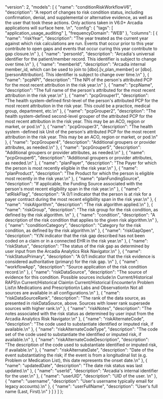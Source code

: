   "version": 2,
  "models": [
    {
      "name": "conditionRiskWorkflowV6",
      "description": "A report of changes to risk condition status, including confirmation, denial, and supplemental or alternative evidence, as well as the user that took these actions. Only actions taken in V6.0+ Arcadia applications will surface here. \n",
      "config": {
        "tags": [
          "application_usage_auditing"
        ],
        "frequencyDomain": "WEB"
      },
      "columns": [
        {
          "name": "riskYear",
          "description": "The year treated as the current year against which risk calculations are run. Events that occur prior to this year contribute to open gaps and events that occur curing this year contribute to gap closure.\n"
        },
        {
          "name": "personId",
          "description": "Arcadia's universal identifier for the patient/member record. This identifier is subject to change over time.\n"
        },
        {
          "name": "memberId",
          "description": "Arcadia internal member_id, which can be used to join to [dbo].[v_plan_member] or [dbo].[personAttribution]. This identifier is subject to change over time.\n"
        },
        {
          "name": "pcpNPI",
          "description": "The NPI of the person's attributed PCP for the most recent attribution in the risk year.\n"
        },
        {
          "name": "pcpName",
          "description": "The full name of the person's attributed for the most recent attribution in the risk year.\n"
        },
        {
          "name": "pcpGrouper1",
          "description": "The health system-defined first-level of the person's attributed PCP for the most recent attribution in the risk year. This could be a practice, medical group, department, etc.\n"
        },
        {
          "name": "pcpGrouper2",
          "description": "The health system-defined second-level grouper of the attributed PCP for the most recent attribution in the risk year. This may be an ACO, region or market, or pod.\n"
        },
        {
          "name": "pcpGrouper3",
          "description": "The health system -defined isk Unit of the person's attributed PCP for the most recent attribution in the risk year. This may be an ACO, region or market, or pod.\n"
        },
        {
          "name": "pcpGrouper4",
          "description": "Additional groupers or provider attributes, as needed.\n"
        },
        {
          "name": "pcpGrouper5",
          "description": "Additional groupers or provider attributes, as needed.\n"
        },
        {
          "name": "pcpGrouper6",
          "description": "Additional groupers or provider attributes, as needed.\n"
        },
        {
          "name": "planPayer",
          "description": "The Payer for which the person is most recently eligible in the risk year.\n"
        },
        {
          "name": "planProduct",
          "description": "The Product for which the person is eligible most recently in the risk year.\n"
        },
        {
          "name": "planFundingSource",
          "description": "If applicable, the Funding Source associated with the person's most recent eligibility span in the risk year.\n"
        },
        {
          "name": "atRiskFlag",
          "description": "A 0/1 indicator that the person is at risk for a payer contract during the most recent eligibility span in the risk year.\n"
        },
        {
          "name": "riskAlgorithm",
          "description": "The risk algorithm applied.\n"
        },
        {
          "name": "riskGroup",
          "description": "The risk group for the risk condition, as defined by the risk algorithm. \n"
        },
        {
          "name": "condition",
          "description": "A description of the risk condition that applies to the given risk algorithm.\n"
        },
        {
          "name": "conditionCategory",
          "description": "Category for the risk condition, as defined by the risk algorithm.\n"
        },
        {
          "name": "riskGapOpen",
          "description": "Y/N indicator that the risk gap described has not been coded on a claim or in a connected EHR in the risk year.\n"
        },
        {
          "name": "riskStatus",
          "description": "The status of the risk gap as determined by user input from the Arcadia Analytics Risk Navigator.\n"
        },
        {
          "name": "riskStatusPrimary",
          "description": "A 0/1 indicator that the risk evidence is considered authoritative (primary) for the risk gap. \n"
        },
        {
          "name": "workflowApp",
          "description": "Source application of the risk condition record.\n"
        },
        {
          "name": "riskDataSource",
          "description": "The source of evidence for this condition. Possible sources include:\n    Current/Historical RAPS\n    Current/Historical Claim\n    Current/Historical Encounter\n    Problem List\n    Medications and Prescription\n    Labs and Observation\n  Not all sources are available in all configurations.\n"
        },
        {
          "name": "riskDataSourceRank",
          "description": "The rank of the data source, as presented in riskDataSource, above. Sources with lower rank supersede sources with higher rank.\n"
        },
        {
          "name": "riskNotes",
          "description": "The notes associated with the risk status as determined by user input from the Arcadia Analytics Risk Navigator.\n"
        },
        {
          "name": "riskAlternateCode",
          "description": "The code used to substantiate identified or imputed risk, if available.\n"
        },
        {
          "name": "riskAlternateCodeType",
          "description": "The code set of the code used to substantiate the identified or imputed risk, if available.\n"
        },
        {
          "name": "riskAlternateCodeDescription",
          "description": "The description of the code used to substantiate identified or imputed risk, if available.\n"
        },
        {
          "name": "riskAlternateDate",
          "description": "Date of the event substantiating the risk; if the event is from a longitudinal list (e.g. Problem or Medication List), this date represents the onset date.\n"
        },
        {
          "name": "updatedDate",
          "description": "The date risk status was last updated.\n"
        },
        {
          "name": "userId",
          "description": "Arcadia's internal identifier for the user.\n"
        },
        {
          "name": "userUID",
          "description": "UID of the user. \n"
        },
        {
          "name": "username",
          "description": "User's username typically email for legacy accounts).\n"
        },
        {
          "name": "userFullName",
          "description": "User's full name (Last, First).\n"
        }
      ]
    }
  ]
};
